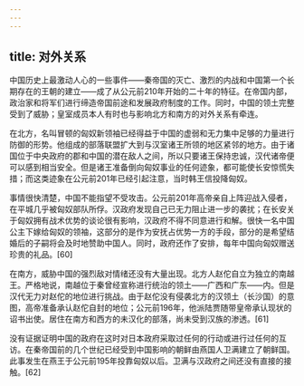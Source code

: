 ```yaml
---
---
---
```

title: 对外关系
---



中国历史上最激动人心的一些事件——秦帝国的灭亡、激烈的内战和中国第一个长期存在的王朝的建立——成了从公元前210年开始的二十年的特征。在帝国内部，政治家和将军们进行缔造帝国前途和发展政府制度的工作。同时，中国的领土完整受到了威胁；皇室成员本人有时也与影响北方和南方的对外关系有牵连。

在北方，名叫冒顿的匈奴新领袖已经得益于中国的虚弱和无力集中足够的力量进行防御的形势。他组成的部落联盟扩大到与汉室诸王所领的地区紧邻的地方。由于诸国位于中央政府的郡和中国的潜在敌人之间，所以只要诸王保持忠诚，汉代诸帝便可以感到相当安全。但是诸王准备倒向匈奴事业的任何迹象，都可能使长安惊慌失措；而这类迹象在公元前201年已经引起注意，当时韩王信投降匈奴。

事情很快清楚，中国不能指望不受攻击。公元前201年高帝亲自上阵迎战入侵者，在平城几乎被匈奴部队所俘。汉政府发现自己已无力阻止进一步的袭扰；在长安关于匈奴拥有战术优势的谈论很有影响，汉政府不得不同意进行和解。很快一名中国公主下嫁给匈奴的领袖，这部分的是作为安抚占优势一方的手段，部分的是希望结婚后的子嗣将会及时地赞助中国人。同时，政府还作了安排，每年中国向匈奴赠送珍贵的礼品。[60]

在南方，威胁中国的强烈敌对情绪还没有大量出现。北方人赵佗自立为独立的南越王。严格地说，南越位于秦曾经宣称进行统治的领土——广西和广东——内。但是汉代无力对赵佗的地位进行挑战。由于赵佗没有侵袭北方的汉领土（长沙国）的意图，高帝准备承认赵佗自封的地位；公元前196年，他派陆贾随带皇帝承认现状的诏书出使。居住在南方和西方的未汉化的部落，尚未受到汉族的渗透。[61]

没有证据证明中国的政府在这时对日本政府采取过任何的行动或进行过任何的互访。在秦帝国前的几个世纪已经受到中国影响的朝鲜由燕国人卫满建立了朝鲜国。此事发生在燕王于公元前195年投靠匈奴以后。卫满与汉政府之间还没有直接的接触。[62]